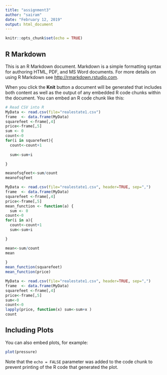 ---
title: "assignment3"
author: "sairam"
date: "February 12, 2019"
output: html_document
---

```{r setup, include=FALSE}
knitr::opts_chunk$set(echo = TRUE)
```

## R Markdown

This is an R Markdown document. Markdown is a simple formatting syntax for authoring HTML, PDF, and MS Word documents. For more details on using R Markdown see <http://rmarkdown.rstudio.com>.

When you click the **Knit** button a document will be generated that includes both content as well as the output of any embedded R code chunks within the document. You can embed an R code chunk like this:

```{r read file}
# Read CSV into R
MyData <- read.csv(file="realestate1.csv")
frame  <- data.frame(MyData)
squarefeet <-frame[,4]
price<-frame[,5]
sum <- 0 
count<-0
for(i in squarefeet){
  count<-count+1
  
  sum<-sum+i

}

meanofsqfeet<-sum/count
meanofsqfeet
```
```{r function}

MyData <- read.csv(file="realestate1.csv", header=TRUE, sep=",")
frame  <- data.frame(MyData)
squarefeet <-frame[,4]
price<-frame[,5]
mean_function <- function(a) {
  sum <- 0 
count<-0
for(i in a){
  count<-count+1
  sum<-sum+i

}

mean<-sum/count
mean
   
}
mean_function(squarefeet)
mean_function(price)
```


```{r lapply}
MyData <- read.csv(file="realestate1.csv", header=TRUE, sep=",")
frame  <- data.frame(MyData)
squarefeet <-frame[,4]
price<-frame[,5]
sum<-0
count<-0
lapply(price, function(x) sum<-sum+x )
count

```
## Including Plots

You can also embed plots, for example:

```{r pressure, echo=FALSE}
plot(pressure)
```

Note that the `echo = FALSE` parameter was added to the code chunk to prevent printing of the R code that generated the plot.
